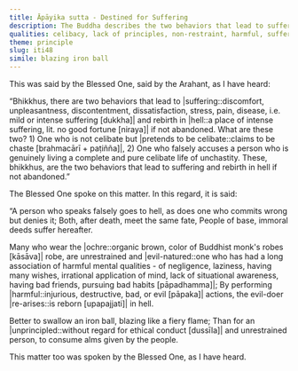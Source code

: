 ```yaml
---
title: Āpāyika sutta - Destined for Suffering
description: The Buddha describes the two behaviors that lead to suffering and rebirth in hell if not abandoned.
qualities: celibacy, lack of principles, non-restraint, harmful, suffering
theme: principle
slug: iti48
simile: blazing iron ball
---
```


This was said by the Blessed One, said by the Arahant, as I have heard:

“Bhikkhus, there are two behaviors that lead to |suffering::discomfort, unpleasantness, discontentment, dissatisfaction, stress, pain, disease, i.e. mild or intense suffering [dukkha]| and rebirth in |hell::a place of intense suffering, lit. no good fortune [niraya]| if not abandoned. What are these two? 1) One who is not celibate but |pretends to be celibate::claims to be chaste [brahmacārī + paṭiñña]|, 2) One who falsely accuses a person who is genuinely living a complete and pure celibate life of unchastity. These, bhikkhus, are the two behaviors that lead to suffering and rebirth in hell if not abandoned.”

The Blessed One spoke on this matter. In this regard, it is said:

“A person who speaks falsely goes to hell,
as does one who commits wrong but denies it;
Both, after death, meet the same fate,
People of base, immoral deeds suffer hereafter.

Many who wear the |ochre::organic brown, color of Buddhist monk's robes [kāsāva]| robe,
are unrestrained and |evil-natured::one who has had a long association of harmful mental qualities - of negligence, laziness, having many wishes, irrational application of mind, lack of situational awareness, having bad friends, pursuing bad habits [pāpadhamma]|;
By performing |harmful::injurious, destructive, bad, or evil [pāpaka]| actions,
the evil-doer |re-arises::is reborn [upapajjati]| in hell.

Better to swallow an iron ball,
blazing like a fiery flame;
Than for an |unprincipled::without regard for ethical conduct [dussīla]| and unrestrained person,
to consume alms given by the people.

This matter too was spoken by the Blessed One, as I have heard.